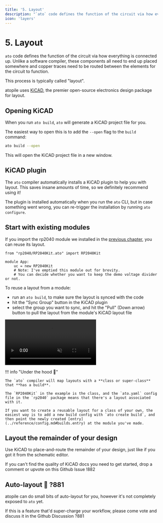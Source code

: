 ```yaml
---
title: '5. Layout'
description: "`ato` code defines the function of the circuit via how everything is connected up. Unlike a software compiler, these components all need to end up placed somewhere and copper traces need to be routed between the elements for the circuit to function."
icon: 'layers'
---
```


# 5. Layout

`ato` code defines the function of the circuit via how everything is connected up. Unlike a software compiler, these components all need to end up placed somewhere and copper traces need to be routed between the elements for the circuit to function.

This process is typically called "layout".

atopile uses [KiCAD](https://kicad.org), the premier open-source electronics design package for layout.

## Opening KiCAD

When you run `ato build`, `ato` will generate a KiCAD project file for you.

The easiest way to open this is to add the `--open` flag to the `build` command:

```bash
ato build --open
```

This will open the KiCAD project file in a new window.

## KiCAD plugin

The `ato` compiler automatically installs a KiCAD plugin to help you with layout. This saves insane amounts of time, so we definitely recommend using it!

The plugin is installed automatically when you run the `ato` CLI, but in case something went wrong, you can re-trigger the installation by running `ato configure`.

## Start with existing modules

If you import the rp2040 module we installed in the [previous chapter](4-packages.md), you can reuse its layout.

```ato
from "rp2040/RP2040Kit.ato" import RP2040Kit

module App:
    uc = new RP2040Kit
    # Note: I've emptied this module out for brevity.
    # You can decide whether you want to keep the demo voltage divider or not.

```

To reuse a layout from a module:

- run an `ato build`, to make sure the layout is synced with the code
- hit the "Sync Group" button in the KiCAD plugin
- select the group you want to sync, and hit the "Pull" (Down arrow) button to pull the layout from the module's KiCAD layout file

<video autoplay loop muted playsinline>
    <source src="/tutorial/assets/5-pcb-layout-sync.mp4" type="video/mp4">
    <img src="/tutorial/assets/5-pcb-layout-sync.gif" alt="Animated fallback">
</video>

!!! info "Under the hood :wrench:"

    The `ato` compiler will map layouts with a **class or super-class** that **has a build**.

    The `RP2040Kit` in the example is the class, and the `ato.yaml` config file in the `rp2040` package means that there's a layout associated with it.

    If you want to create a reusable layout for a class of your own, the easiest way is to add a new build config with `ato create build`, and then point the newly created [entry](../reference/config.md#builds.entry) at the module you've made.

## Layout the remainder of your design

Use KiCAD to place-and-route the remainder of your design, just like if you got it from the schematic editor.

If you can't find the quality of KiCAD docs you need to get started, drop a comment or upvote on this Github Issue !882


## Auto-layout :rocket: ?881

atopile can do small bits of auto-layout for you, however it's not completely exposed to `ato` yet.

If this is a feature that'd super-charge your workflow, please come vote and discuss it in the Github Discussion ?881
